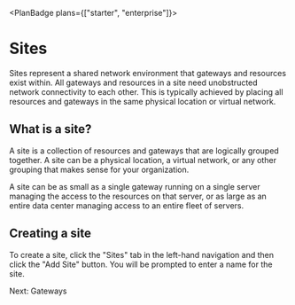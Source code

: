 
<PlanBadge plans={["starter", "enterprise"]}>

# Sites

</PlanBadge>

Sites represent a shared network environment that gateways and resources exist
within. All gateways and resources in a site need unobstructed network
connectivity to each other. This is typically achieved by placing all resources
and gateways in the same physical location or virtual network.

## What is a site?

A site is a collection of resources and gateways that are logically grouped
together. A site can be a physical location, a virtual network, or any other
grouping that makes sense for your organization.

A site can be as small as a single gateway running on a single server managing
the access to the resources on that server, or as large as an entire data center
managing access to an entire fleet of servers.

## Creating a site

To create a site, click the "Sites" tab in the left-hand navigation and then
click the "Add Site" button. You will be prompted to enter a name for the site.

<NextStep href="/kb/deploy/gateways">Next: Gateways</NextStep>

<SupportOptions />

